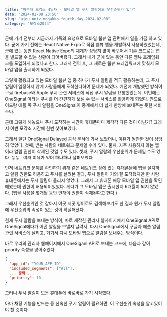 ---
title: "아주대 모각소 4일차 - 모바일 앱 푸시 알람에도 우선순위가 있다"
date: "2024-02-08 23:56"
slug: "ajou-univ-mogakko-fourth-day-2024-02-08"
category: "모각소2024"
---

군에 가기 전부터 지금까지 가족의 요청으로 모바일 웹뷰 앱 관련해서 일을 가끔 하고 있다.
군에 가기 전에는 React Native Expo로 직접 웹뷰 앱을 개발하서 사용하였었는데, 군에 있는 동안 React Native Expo의 체계가 상당히 많이 바뀌어서 기존 코드로는 앱을 빌드할 수 없는 상황이 되어버렸다. 그래서 내가 군에 있는 동안 다른 웹뷰 프레임워크를 도입하게 되었다고 한다.
그래서 전역 후, 그 새로운 웹뷰 프레임워크에 맞춰서 모바일 앱을 출시하게 되었다.

그렇게 활용되고 있는 모바일 웹뷰 앱 중 하나가 푸시 알림을 적극 활용하는데, 그 푸시 알림이 일정하지 않게 사람들에게 도착한다하여 문제가 되었다.
예전에 개발했던 방식이 구글 firebase와 Apple 푸시 관련 서비스에 직접 푸시 알림을 요청했었는데, 이번에는 OneSignal 이라는 푸시를 더 간편하게 보낼 수 있는 서비스를 활용하게 되었다. 안드로이드랑 애플 쪽 푸시 알림을 OneSignal이 중계해서 더 쉽게 한방에 보내주는 듯한 서비스다.

근데 그렇게 해놓으니 푸시 도착하는 시간이 휴대폰마다 제각각 다른 것이 아닌가?
그래서 이번 모각소 시간에 한번 찾아보았다.

그래서 일단 [OneSignal Delayed](https://documentation.onesignal.com/docs/notifications-delayed) 공식 문서에 가서 보았더니, 이유가 될만한 것이 상당히 많았다.
첫째, 받는 사람의 네트워크 문제일 수가 있다.
둘째, 자주 사용하지 않는 앱이라 알림 권한이 삭제된 것일 수도 있다.
셋째, 푸시 알람의 우선순위가 문제일 수도 있다.
등등.. 여러 이유가 있어 하나하나 살펴보았다.

먼저 네트워크 문제를 확인하기 위해 같은 네트워크 상에 있는 휴대폰들에 앱을 설치하고 알림 권한도 허용하고 푸시를 날려본 결과, 푸시 알림이 거의 잘 도착했지만 한 사람 휴대폰에서는 푸시 알림이 울리지 않았다.
그래서 그 휴대폰 해당 모바일 앱 권한을 확인해봤는데 권한이 허용되어있었다.
게다가 그 모바일 앱은 출시한지 6개월이 되지 않았다. (앱을 사용을 몇개월 동안 안해야 권한이 삭제된다고 한다.)

그래서 우선순위인 것 같아서 이곳 저곳 영어로도 검색해보기도 한 결과 뭔가 푸시 알림에 우선순위의 속성이 있는 것이 확실해졌다.

현재 푸시 알람을 보내는 방식이, 따로 제작한 관리자 웹사이지에서 OneSignal API로 OneSignal에다가 어떤 알림을 보낼지 날려서, 다시 OneSignal에서 구글과 애플 알림 관련 서비스에 날리고, 거기서 다시 모바일 앱으로 알림을 보내주는 방식이다.

바로 우리의 관리자 웹페이지에서 OneSiganl API로 보내는 코드에, 다음과 같이 priority 속성을 넣어주었다.

```json
{
  "app_id": "YOUR_APP_ID",
  "included_segments": ["All"],
  ... 중략 ...
  "priority": 10
}
```

그러니 푸시 알림이 모든 휴대폰에 바로바로 가기 시작했다.

아마 채팅 기능을 만드는 등 신속한 푸시 알림이 필요하면, 이 우선순위 속성을 알고있어야 할 것이다.
